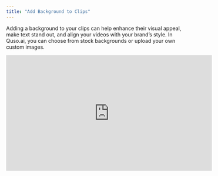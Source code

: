 ```yaml
---
title: "Add Background to Clips"
---
```


Adding a background to your clips can help enhance their visual appeal, make text stand out, and align your videos with your brand’s style. In Quso.ai, you can choose from stock backgrounds or upload your own custom images.

<iframe width="560" height="315" src="https://www.youtube.com/embed/SerwuxkK6bg?si=0V5YelxolpkP--Da" title="YouTube video player" frameborder="0" allow="accelerometer; autoplay; clipboard-write; encrypted-media; gyroscope; picture-in-picture; web-share" referrerpolicy="strict-origin-when-cross-origin" allowfullscreen />

---

## 🎬 How to Add a Background

### **Step 1: Open Your Project**

- From the **All Projects** tab, select the video project you want to personalize.

---

### **Step 2: Open the Clip in the Editor**

- Click on the clip you want to edit.
- Click **Edit** to open it in the editor.

![Edit Captions1 Jp](/images/edit-captions1.jpg)

---

### **Step 3: Go to the Background Option**

- On the left-hand side navigation bar, click the **Background** button.

![Add Background 1 Jp](/images/add-background-1.jpg)

---

### **Step 4: Choose Your Background Style**

You have two options:

1. **Use Stock Backgrounds** — Browse and select from available stock background images.
2. **Upload Your Own Background** — Click **Upload Image** to add a custom background from your computer.

![Add Background 2 Jp](/images/add-background-2.jpg)

---

### **Step 5: Adjust the Background Color**

- If your clip already has a background color, click the color box to choose a new color that fits your style.

![Add Background 3 Jp](/images/add-background-3.jpg)

---

## ✅ You’re All Set\!

Your clip now has a personalized background that aligns with your video’s theme.

Need help choosing the right style or formatting your background? Contact our support team — we’ll be happy to assist\!